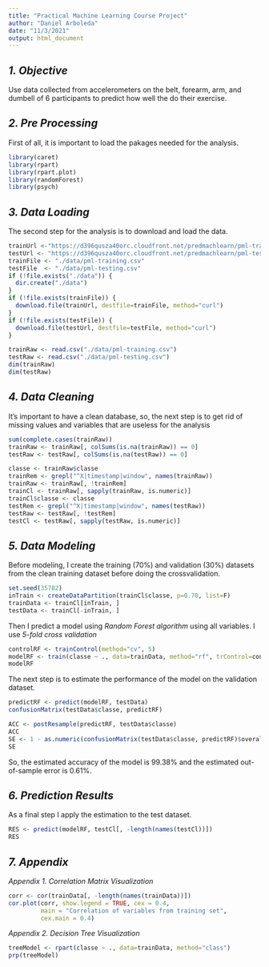 ```yaml
---
title: "Practical Machine Learning Course Project"
author: "Daniel Arboleda"
date: "11/3/2021"
output: html_document
---
```


## *1. Objective*
Use data collected from accelerometers on the belt, forearm, arm, and dumbell of 6 participants to predict how well the do their exercise.

## *2. Pre Processing*
First of all, it is important to load the pakages needed for the analysis.
```r
library(caret)
library(rpart)
library(rpart.plot)
library(randomForest)
library(psych)
```

## *3. Data Loading*
The second step for the analysis is to download and load the data.
```r
trainUrl <-"https://d396qusza40orc.cloudfront.net/predmachlearn/pml-training.csv"
testUrl <- "https://d396qusza40orc.cloudfront.net/predmachlearn/pml-testing.csv"
trainFile <- "./data/pml-training.csv"
testFile  <- "./data/pml-testing.csv"
if (!file.exists("./data")) {
  dir.create("./data")
}
if (!file.exists(trainFile)) {
  download.file(trainUrl, destfile=trainFile, method="curl")
}
if (!file.exists(testFile)) {
  download.file(testUrl, destfile=testFile, method="curl")
}

trainRaw <- read.csv("./data/pml-training.csv")
testRaw <- read.csv("./data/pml-testing.csv")
dim(trainRaw)
dim(testRaw)
```

## *4. Data Cleaning*
It's important to have a clean database, so, the next step is to get rid of missing values and variables that are useless for the analysis

```r
sum(complete.cases(trainRaw))
trainRaw <- trainRaw[, colSums(is.na(trainRaw)) == 0] 
testRaw <- testRaw[, colSums(is.na(testRaw)) == 0]

classe <- trainRaw$classe
trainRem <- grepl("^X|timestamp|window", names(trainRaw))
trainRaw <- trainRaw[, !trainRem]
trainCl <- trainRaw[, sapply(trainRaw, is.numeric)]
trainCl$classe <- classe
testRem <- grepl("^X|timestamp|window", names(testRaw))
testRaw <- testRaw[, !testRem]
testCl <- testRaw[, sapply(testRaw, is.numeric)]
```

## *5. Data Modeling*
Before modeling, I create the training (70%) and validation (30%) datasets from the clean training dataset before doing the crossvalidation.
```r
set.seed(35782)
inTrain <- createDataPartition(trainCl$classe, p=0.70, list=F)
trainData <- trainCl[inTrain, ]
testData <- trainCl[-inTrain, ]
```
Then I predict a model using *Random Forest algorithm* using all variables. I use *5-fold cross validation*
```r
controlRF <- trainControl(method="cv", 5)
modelRF <- train(classe ~ ., data=trainData, method="rf", trControl=controlRF, ntree=250)
modelRF
```
The next step is to estimate the performance of the model on the validation dataset.
```r
predictRF <- predict(modelRF, testData)
confusionMatrix(testData$classe, predictRF)
```
```r
ACC <- postResample(predictRF, testData$classe)
ACC
SE <- 1 - as.numeric(confusionMatrix(testData$classe, predictRF)$overall[1])
SE
```
So, the estimated accuracy of the model is 99.38% and the estimated out-of-sample error is 0.61%.

## *6. Prediction Results*
As a final step I apply the estimation to the test dataset. 
```r
RES <- predict(modelRF, testCl[, -length(names(testCl))])
RES
```

## *7. Appendix*
*Appendix 1. Correlation Matrix Visualization*
```r
corr <- cor(trainData[, -length(names(trainData))])
cor.plot(corr, show.legend = TRUE, cex = 0.4,
         main = "Correlation of variables from training set",
         cex.main = 0.4)
```

*Appendix 2. Decision Tree Visualization*
```r
treeModel <- rpart(classe ~ ., data=trainData, method="class")
prp(treeModel)
```